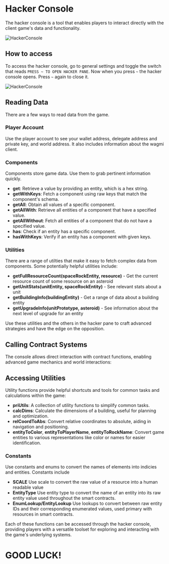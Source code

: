 # Hacker Console

The hacker console is a tool that enables players to interact directly with the client game's data and functionality.

![HackerConsole](../public/hacker-console.png)

## How to access

To access the hacker console, go to general settings and toggle the switch that reads `PRESS ~ TO OPEN HACKER PANE`. Now when you press `~` the hacker console opens. Press `~` again to close it.

![HackerConsole](../public/general-settings.png)

## Reading Data

There are a few ways to read data from the game.

### Player Account

Use the player account to see your wallet address, delegate address and private key, and world address. It also includes information about the wagmi client.

### Components

Components store game data. Use them to grab pertinent information quickly.

- **get**: Retrieve a value by providing an entity, which is a hex string.
- **getWithKeys**: Fetch a component using raw keys that match the component's schema.
- **getAll**: Obtain all values of a specific component.
- **getAllWith**: Retrieve all entities of a component that have a specified value.
- **getAllWithout**: Fetch all entities of a component that do not have a specified value.
- **has**: Check if an entity has a specific component.
- **hasWithKeys**: Verify if an entity has a component with given keys.

### Utilities

There are a range of utilties that make it easy to fetch complex data from components. Some potentially helpful utilities include:

- **getFullResourceCount(spaceRockEntity, resource)** - Get the current resource count of some resource on an asteroid
- **getUnitStats(unitEntity, spaceRockEntity)** - See relevant stats about a unit
- **getBuildingInfo(buildingEntity)** - Get a range of data about a building entity
- **getUpgradeInfo(unitPrototype, asteroid)** - See information about the next level of upgrade for an entity

Use these utilities and the others in the hacker pane to craft advanced strategies and have the edge on the opposition.

## Calling Contract Systems

The console allows direct interaction with contract functions, enabling advanced game mechanics and world interactions:

## Accessing Utilities

Utility functions provide helpful shortcuts and tools for common tasks and calculations within the game:

- **priUtils**: A collection of utility functions to simplify common tasks.
- **calcDims**: Calculate the dimensions of a building, useful for planning and optimization.
- **relCoordToAbs**: Convert relative coordinates to absolute, aiding in navigation and positioning.
- **entityToColor**, **entityToPlayerName**, **entityToRockName**: Convert game entities to various representations like color or names for easier identification.

### Constants

Use constants and enums to convert the names of elements into indicies and entities. Constants include

- **SCALE** Use scale to convert the raw value of a resource into a human readable value
- **EntityType** Use entity type to convert the name of an entity into its raw entity value used throughout the smart contracts.
- **EnumLookup/EntityLookup** Use lookups to convert between raw entity IDs and their corresponding enumerated values, used primary with resources in smart contracts.

Each of these functions can be accessed through the hacker console, providing players with a versatile toolset for exploring and interacting with the game's underlying systems.

# GOOD LUCK!
